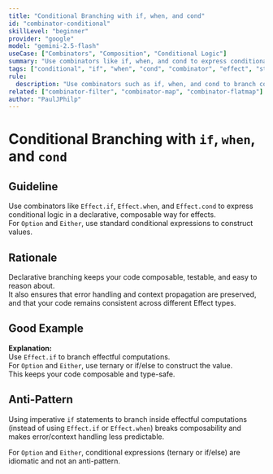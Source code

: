 ```yaml
---
title: "Conditional Branching with if, when, and cond"
id: "combinator-conditional"
skillLevel: "beginner"
provider: "google"
model: "gemini-2.5-flash"
useCase: ["Combinators", "Composition", "Conditional Logic"]
summary: "Use combinators like if, when, and cond to express conditional logic declaratively across Effect, Stream, Option, and Either."
tags: ["conditional", "if", "when", "cond", "combinator", "effect", "stream", "option", "either"]
rule:
  description: "Use combinators such as if, when, and cond to branch computations based on runtime conditions, without imperative if statements."
related: ["combinator-filter", "combinator-map", "combinator-flatmap"]
author: "PaulJPhilp"
---
```


# Conditional Branching with `if`, `when`, and `cond`

## Guideline

Use combinators like `Effect.if`, `Effect.when`, and `Effect.cond` to express conditional logic in a declarative, composable way for effects.  
For `Option` and `Either`, use standard conditional expressions to construct values.

## Rationale

Declarative branching keeps your code composable, testable, and easy to reason about.  
It also ensures that error handling and context propagation are preserved, and that your code remains consistent across different Effect types.

## Good Example

<Example path="./src/combinator-conditional.ts" />

**Explanation:**  
Use `Effect.if` to branch effectful computations.  
For `Option` and `Either`, use ternary or if/else to construct the value.  
This keeps your code composable and type-safe.

## Anti-Pattern

Using imperative `if` statements to branch inside effectful computations (instead of using `Effect.if` or `Effect.when`) breaks composability and makes error/context handling less predictable.

For `Option` and `Either`, conditional expressions (ternary or if/else) are idiomatic and not an anti-pattern.